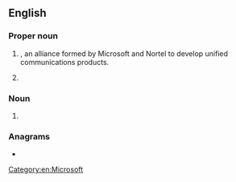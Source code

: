 {{also|ica|iĉa|icã|iça|-ica}}
==English==

===Proper noun===
{{en-proper noun}}

# {{init of|en|{{w|Innovative Communications Alliance}}|nodot=1}}, an alliance formed by Microsoft and Nortel to develop unified communications products.
# {{init of|en|{{w|Irish Citizen Army}}}}

===Noun===
{{en-noun}}

# {{lb|en|computer graphics}} {{init of|en|w:image compression artifact|}}

===Anagrams===
* {{anagrams|en|a=aci|ACI|C. I. A.|C.I.A.|CAI|CIA|Cai|Cai.|Cài}}

[[Category:en:Microsoft]]